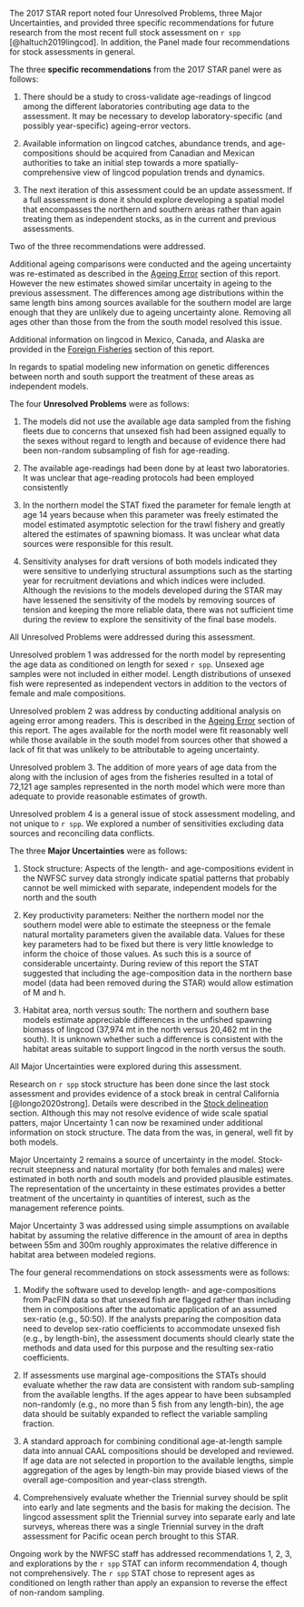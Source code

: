 <!-- Most recent STAR panel and SSC recommendations -->
<!-- cite star report -->
The 2017 STAR report noted four Unresolved Problems, 
three Major Uncertainties, and provided three specific recommendations for future 
research from the most recent full stock assessment on `r spp` [@haltuch2019lingcod]. 
In addition, the Panel made four recommendations for stock assessments in general. 

The three **specific recommendations** from the 2017 STAR panel were as follows:

1. There should be a study to cross-validate age-readings of lingcod 
  among the different laboratories contributing age data to the assessment. 
  It may be necessary to develop laboratory-specific (and possibly year-specific) 
  ageing-error vectors.
  
2. Available information on lingcod catches, abundance trends, and 
  age-compositions should be acquired from Canadian and Mexican authorities 
  to take an initial step towards a more spatially-comprehensive view of lingcod 
  population trends and dynamics.
  
3. The next iteration of this assessment could be an update assessment. 
  If a full assessment is done it should explore developing a spatial model 
  that encompasses the northern and southern areas rather than again treating 
  them as independent stocks, as in the current and previous assessments.
  
Two of the three recommendations were addressed.

Additional ageing comparisons were conducted and the ageing uncertainty was
re-estimated as described in the 
[Ageing Error](ageing-precision-and-bias) section of this report. 
However the new estimates showed similar uncertaity in ageing 
to the previous assessment. The differences among age distributions within
the same length bins among sources available for the southern model are
large enough that they are unlikely due to ageing uncertainty alone. 
Removing all ages other than those from the \gls{s-wcgbt} from the south 
model resolved this issue.

Additional information on lingcod in Mexico, Canada, and Alaska are provided in
the [Foreign Fisheries](foreign-fisheries) section of this report. 

In regards to spatial modeling new information on genetic differences between
north and south support the treatment of these areas as independent models.


The four **Unresolved Problems** were as follows:

1. The models did not use the available age data sampled from the 
  fishing fleets due to concerns that unsexed fish had been assigned equally 
  to the sexes without regard to length and because of evidence there had 
  been non-random subsampling of fish for age-reading.
  
2. The available age-readings had been done by at least two laboratories. 
  It was unclear that age-reading protocols had been employed consistently
  
3. In the northern model the STAT fixed the parameter for female length 
  at age 14 years because when this parameter was freely estimated the model 
  estimated asymptotic selection for the trawl fishery and greatly altered 
  the estimates of spawning biomass. It was unclear what data sources were 
  responsible for this result.
  
4. Sensitivity analyses for draft versions of both models indicated 
  they were sensitive to underlying structural assumptions such as the starting 
  year for recruitment deviations and which indices were included. Although 
  the revisions to the models developed during the STAR may have lessened the 
  sensitivity of the models by removing sources of tension and keeping the more 
  reliable data, there was not sufficient time during the review to explore the 
  sensitivity of the final base models.
  

All Unresolved Problems were addressed during this assessment.

Unresolved problem 1 was addressed for the north model by representing the 
age data as conditioned on length for sexed `r spp`. Unsexed age samples
were not included in either model. Length distributions of unsexed fish were
represented as independent vectors in addition to the vectors of
female and male compositions.

<!-- currently nwfscSurvey methodology does not include unsexed fish. This could be overcome
based on the create_caal_nonsurvey.R script. May wish to state here the amount of unsexed 
aged fish - and whether it was high or not. Regardless, sexed fish is a good start -->

Unresolved problem 2 was address by conducting additional analysis
on ageing error among readers. This is described in the
[Ageing Error](ageing-precision-and-bias) section of this report. The ages
available for the north model were fit reasonably well while those available
in the south model from sources other that \gls{s-wcgbt} showed a lack 
of fit that was unlikely to be attributable to ageing uncertainty.

Unresolved problem 3. The addition of more years of age data from
the \gls{s-wcgbt} along with the inclusion of ages from the fisheries
resulted in a total of 72,121 age samples represented in the north model
which were more than adequate to provide reasonable estimates of growth.

Unresolved problem 4 is a general issue of stock assessment modeling, 
and not unique to `r spp`. We explored a number of sensitivities 
excluding data sources and reconciling data conflicts. 

<!--to do add more based on model exploration -->

The three **Major Uncertainties** were as follows:

1. Stock structure: Aspects of the length- and age-compositions evident 
  in the NWFSC survey data strongly indicate spatial patterns that probably 
  cannot be well mimicked with separate, independent models for the north and the south
  
2. Key productivity parameters: Neither the northern model nor the 
  southern model were able to estimate the steepness or the female natural 
  mortality parameters given the available data. Values for these key parameters 
  had to be fixed but there is very little knowledge to inform the choice of those 
  values. As such this is a source of considerable uncertainty. During review of 
  this report the STAT suggested that including the age-composition data in the 
  northern base model (data had been removed during the STAR) would allow estimation of M and h.
  
3. Habitat area, north versus south: The northern and southern base 
  models estimate appreciable differences in the unfished spawning biomass 
  of lingcod (37,974 mt in the north versus 20,462 mt in the south). It is 
  unknown whether such a difference is consistent with the habitat areas 
  suitable to support lingcod in the north versus the south.
  
All Major Uncertainties were explored during this assessment.

Research on `r spp` stock structure has been done since the last stock assessment
and provides evidence of a stock break in central California [@longo2020strong]. Details were 
described in the [Stock delineation](stock-delineation) section. Although this may
not resolve evidence of wide scale spatial patters, major Uncertainty 1 
can now be rexamined under additional information on stock structure. The 
data from the \gls{s-wcgbt} was, in general, well fit by both models.

Major Uncertainty 2 remains a source of uncertainty in the model. Stock-recruit 
steepness and natural mortality (for both females and males) were estimated
in both north and south models and provided plausible estimates. The representation
of the uncertainty in these estimates provides a better treatment of the 
uncertainty in quantities of interest, such as the management reference points.

Major Uncertainty 3 was addressed using simple assumptions on available habitat 
by assuming the relative difference in the amount of area in depths between 55m and 300m 
roughly approximates the relative difference in habitat area between modeled regions. 
<!-- TO DO: This is discussed in the context of our results. -->


The four general recommendations on stock assessments were as follows:

1. Modify the software used to develop length- and age-compositions from PacFIN data so that unsexed fish are flagged rather than including them in compositions after the automatic application of an assumed sex-ratio (e.g., 50:50). If the analysts preparing the composition data need to develop sex-ratio coefficients to accommodate unsexed fish (e.g., by length-bin), the assessment documents should clearly state the methods and data used for this purpose and the resulting sex-ratio coefficients.
  
2. If assessments use marginal age-compositions the STATs should evaluate whether the raw data are consistent with random sub-sampling from the available lengths. If the ages appear to have been subsampled non-randomly (e.g., no more than 5 fish from any length-bin), the age data should be suitably expanded to reflect the variable sampling fraction.
  
3. A standard approach for combining conditional age-at-length sample data into annual CAAL compositions should be developed and reviewed. If age data are not selected in proportion to the available lengths, simple aggregation of the ages by length-bin may provide biased views of the overall age-composition and year-class strength.
  
4. Comprehensively evaluate whether the Triennial survey should be split into early and late segments and the basis for making the decision. The lingcod assessment split the Triennial survey into separate early and late surveys, whereas there was a single Triennial survey in the draft assessment for Pacific ocean perch brought to this STAR.
  
Ongoing work by the NWFSC staff has addressed recommendations 1, 2, 3, and explorations 
by the `r spp` STAT can inform recommendation 4, though not comprehensively.
The `r spp` STAT chose to represent ages as conditioned on length rather than
apply an expansion to reverse the effect of non-random sampling.


